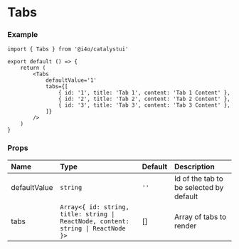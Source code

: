 
# Tabs

<DemoCard>
	<Tabs
		defaultValue='1'
		tabs={[
			{ id: '1', title: 'Tab 1', content: 'Tab 1 Content' },
			{ id: '2', title: 'Tab 2', content: 'Tab 2 Content' },
			{ id: '3', title: 'Tab 3', content: 'Tab 3 Content' },
		]}
	/>
</DemoCard>

### Example

```tsx
import { Tabs } from '@i4o/catalystui'

export default () => {
	return (
		<Tabs
			defaultValue='1'
			tabs={[
				{ id: '1', title: 'Tab 1', content: 'Tab 1 Content' },
				{ id: '2', title: 'Tab 2', content: 'Tab 2 Content' },
				{ id: '3', title: 'Tab 3', content: 'Tab 3 Content' },
			]}
		/>
	)
}
```

### Props

| Name         | Type                                                                              | Default | Description                             |
| :----------- | :-------------------------------------------------------------------------------- | :------ | :-------------------------------------- |
| defaultValue | `string`                                                                          | `''`    | Id of the tab to be selected by default |
| tabs         | `Array<{ id: string, title: string \| ReactNode, content: string \| ReactNode }>` | []      | Array of tabs to render                 |
